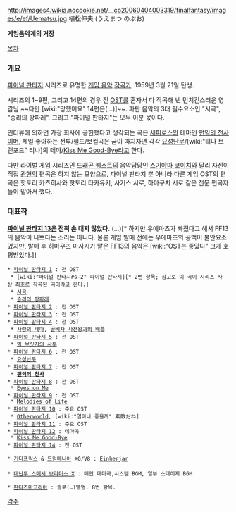 http://images4.wikia.nocookie.net/__cb20060404003319/finalfantasy/images/e/ef/Uematsu.jpg
植松伸夫 (うえまつ のぶお)

'''게임음악계의 거장'''

[[목차]]

=== 개요 ===
[[파이널 판타지]] 시리즈로 유명한 [[게임 음악]] [[작곡가]]. 1959년 3월 21일 탄생.

시리즈의 1~9편, 그리고 14편의 경우 전 [[OST]]를 혼자서 다 작곡해 낸 먼치킨스러운 영감님 ~~다만 [wiki:"망했어요" 14편은(...)]~~. 파판 음악의 3대 필수요소인 "서곡", "승리의 팡파레", 그리고 "파이널 판타지"는 모두 이분 몫이다.

인터뷰에 의하면 가장 회사에 공헌했다고 생각되는 곡은 [[세피로스]]의 테마인 [[편익의 천사]]이며, 제일 좋아하는 전투/필드/보컬곡은 굳이 따지자면 각각 [[요성난무]]/[wiki:"티나 브랜포드" 티나]의 테마/[[Kiss Me Good-Bye]]라고 한다.

다만 라이벌 게임 시리즈인 [[드래곤 퀘스트]]의 음악담당인 [[스기야마 코이치]]와 달리 자신이 직접 [[관현악]] 편곡은 하지 않는 모양으로, 파이널 판타지 뿐 아니라 다른 게임 OST의 편곡은 핫토리 카츠히사와 핫토리 타카유키, 사기스 시로, 하마구치 시로 같은 전문 편곡자들이 맡아서 했다.

=== 대표작 ===
'''[[파이널 판타지 13]]은 전혀 손 대지 않았다.''' (...)[* 하지만 우에마츠가 빠졌다고 해서 FF13의 음악이 나쁘다는 소리는 아니다. 물론 게임 발매 전에는 우에마츠의 공백이 불안요소였지만, 발매 후 하마우즈 마사시가 맡은 FF13의 음악은 [wiki:"OST는 좋았다" 크게 호평받았다.]]

 * [[파이널 판타지 1]] : 전 OST
  * [wiki:"파이널 판타지#s-2" 파이널 판타지][* 2번 항목; 참고로 이 곡이 시리즈 사상 최초로 작곡된 곡이라고 한다.]
  * [[서곡]]
  * [[승리의 팡파레]]
 * [[파이널 판타지 2]] : 전 OST
 * [[파이널 판타지 3]] : 전 OST
 * [[파이널 판타지 4]] : 전 OST
  * [[사랑의 테마]], [[골베자 사천왕과의 배틀]]
 * [[파이널 판타지 5]] : 전 OST
  * [[빅 브릿지의 사투]]
 * [[파이널 판타지 6]] : 전 OST
  * [[요성난무]]
 * [[파이널 판타지 7]] : 전 OST
  * '''[[편익의 천사]]'''
 * [[파이널 판타지 8]] : 전 OST
  * [[Eyes on Me]]
 * [[파이널 판타지 9]] : 전 OST
  * [[Melodies of Life]]
 * [[파이널 판타지 10]] : 주요 OST
  * [[Otherworld]], [wiki:"얼마나 좋을까" 素敵だね]
 * [[파이널 판타지 11]] : 주요 OST
 * [[파이널 판타지 12]] : 테마곡
  * [[Kiss Me Good-Bye]]
 * [[파이널 판타지 14]] : 전 OST

 * [[기타프릭스]] & [[드럼매니아]] XG/V8 : [[Einherjar]]
 
 * [[대난투 스매시 브라더스 X]] : 메인 테마곡,시스템 BGM, 일부 스테이지 BGM

 * [[판타즈마고리아]] : 솔로(…)앨범. 8번 항목.

[[각주]]

